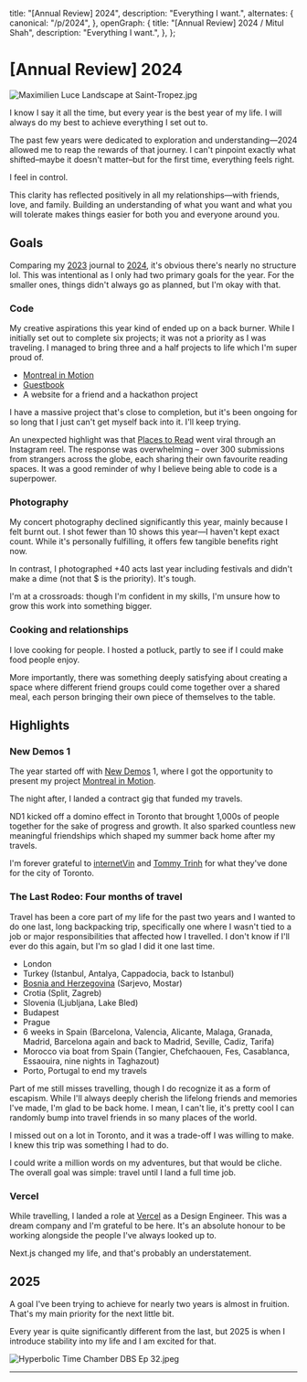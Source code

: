 
  title: "[Annual Review] 2024",
  description: "Everything I want.",
  alternates: {
    canonical: "/p/2024",
  },
  openGraph: {
    title: "[Annual Review] 2024 / Mitul Shah",
    description: "Everything I want.",
  },
};

# [Annual Review] 2024

![Maximilien Luce Landscape at Saint-Tropez.jpg](https://res.craft.do/user/full/e641214a-6813-30a3-197b-99e0c353494a/doc/da68ab78-5d69-4fd1-8dac-8412ee0c4df5/75c886ab-afcb-4d2d-80b5-bae5e64bdab0 "Saint-Tropez, Maximilien Luce – 1893")

I know I say it all the time, but every year is the best year of my life. I will always do my best to achieve everything I set out to.

The past few years were dedicated to exploration and understanding—2024 allowed me to reap the rewards of that journey. I can't pinpoint exactly what shifted–maybe it doesn't matter–but for the first time, everything feels right.

I feel in control.

This clarity has reflected positively in all my relationships—with friends, love, and family. Building an understanding of what you want and what you will tolerate makes things easier for both you and everyone around you.

## Goals

Comparing my [2023](https://futureland.tv/@mitul/%E2%9C%A6-2023-%E2%9C%A6) journal to [2024](https://futureland.tv/@mitul/%E2%88%97-2024-%E2%88%97), it's obvious there's nearly no structure lol. This was intentional as I only had two primary goals for the year. For the smaller ones, things didn't always go as planned, but I'm okay with that.

### Code

My creative aspirations this year kind of ended up on a back burner. While I initially set out to complete six projects; it was not a priority as I was traveling. I managed to bring three and a half projects to life which I'm super proud of.

- [Montreal in Motion](https://typicalmitul.com/montreal-in-motion)
- [Guestbook](/visitors)
- A website for a friend and a hackathon project

I have a massive project that's close to completion, but it's been ongoing for so long that I just can't get myself back into it. I'll keep trying.

An unexpected highlight was that [Places to Read](https://placestoread.xyz) went viral through an Instagram reel. The response was overwhelming – over 300 submissions from strangers across the globe, each sharing their own favourite reading spaces. It was a good reminder of why I believe being able to code is a superpower.

### Photography

My concert photography declined significantly this year, mainly because I felt burnt out. I shot fewer than 10 shows this year—I haven't kept exact count. While it's personally fulfilling, it offers few tangible benefits right now.

In contrast, I photographed +40 acts last year including festivals and didn't make a dime (not that $ is the priority). It's tough.

I'm at a crossroads: though I'm confident in my skills, I'm unsure how to grow this work into something bigger.

### Cooking and relationships

I love cooking for people. I hosted a potluck, partly to see if I could make food people enjoy.

More importantly, there was something deeply satisfying about creating a space where different friend groups could come together over a shared meal, each person bringing their own piece of themselves to the table.

## Highlights

### New Demos 1

The year started off with [New Demos](https://www.newdemos.ca/) 1, where I got the opportunity to present my project [Montreal in Motion](https://typicalmitul.com/montreal-in-motion).

The night after, I landed a contract gig that funded my travels.

ND1 kicked off a domino effect in Toronto that brought 1,000s of people together for the sake of progress and growth. It also sparked countless new meaningful friendships which shaped my summer back home after my travels.

I'm forever grateful to [internetVin](https://x.com/internetvin) and [Tommy Trinh](https://x.com/tommytrxnh) for what they've done for the city of Toronto.

### The Last Rodeo: Four months of travel

Travel has been a core part of my life for the past two years and I wanted to do one last, long backpacking trip, specifically one where I wasn't tied to a job or major responsibilities that affected how I travelled. I don't know if I'll ever do this again, but I'm so glad I did it one last time.

- London
- Turkey (Istanbul, Antalya, Cappadocia, back to Istanbul)
- [Bosnia and Herzegovina](https://x.com/typicalmitul/status/1777433751737258475) (Sarjevo, Mostar)
- Crotia (Split, Zagreb)
- Slovenia (Ljubljana, Lake Bled)
- Budapest
- Prague
- 6 weeks in Spain (Barcelona, Valencia, Alicante, Malaga, Granada, Madrid, Barcelona again and back to Madrid, Seville, Cadiz, Tarifa)
- Morocco via boat from Spain (Tangier, Chefchaouen, Fes, Casablanca, Essaouira, nine nights in Taghazout)
- Porto, Portugal to end my travels

Part of me still misses travelling, though I do recognize it as a form of escapism. While I'll always deeply cherish the lifelong friends and memories I've made, I'm glad to be back home. I mean, I can't lie, it's pretty cool I can randomly bump into travel friends in so many places of the world.

I missed out on a lot in Toronto, and it was a trade-off I was willing to make. I knew this trip was something I had to do.

I could write a million words on my adventures, but that would be cliche. The overall goal was simple: travel until I land a full time job.

### Vercel

While travelling, I landed a role at [Vercel](https://x.com/typicalmitul/status/1812914498619253065) as a Design Engineer. This was a dream company and I'm grateful to be here. It's an absolute honour to be working alongside the people I've always looked up to.

Next.js changed my life, and that's probably an understatement.

## 2025

A goal I've been trying to achieve for nearly two years is almost in fruition. That's my main priority for the next little bit.

Every year is quite significantly different from the last, but 2025 is when I introduce stability into my life and I am excited for that.

![Hyperbolic Time Chamber DBS Ep 32.jpeg](https://res.craft.do/user/full/e641214a-6813-30a3-197b-99e0c353494a/doc/da68ab78-5d69-4fd1-8dac-8412ee0c4df5/3b46c2e1-5ddf-406c-8b5f-4811ff43ad9c "One year inside the chamber equates to just one day in the outside world. The air grows denser, and the temperature fluctuates more intensely the deeper one goes into the training area.")

---

<Smol />
